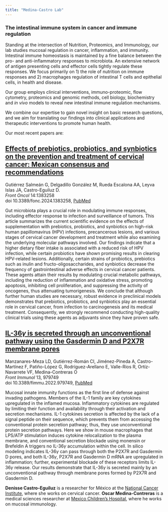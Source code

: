 ```yaml
---
title: "Medina-Castro Lab"
---
```


### The intestinal immune system in cancer and immune regulation

Standing at the intersection of Nutrition, Proteomics, and Immunology, our lab studies mucosal regulation in cancer, inflammation, and immunity. Intestinal immune homeostasis is maintained by a fine balance between the pro- and anti-inflammatory responses to microbiota. An extensive network of antigen presenting cells and effector cells tightly regulate these responses. We focus primarily on 1) the role of nutrition on immune responses and 2) macrophages regulation of intestinal T cells and epithelial cells, in health and disease.

Our group employs clinical interventions, immuno-proteomic, flow cytometry, proteomics and genomic methods, cell biology, biochemistry and *in vivo* models to reveal new intestinal immune regulation mechanisms.

We combine our expertise to gain novel insight on basic research questions, and we aim for translating our findings into clinical applications and therapeutic interventions to promote human health.

Our most recent papers are:

::: callout-important
## [Effects of prebiotics, probiotics, and synbiotics on the prevention and treatment of cervical cancer: Mexican consensus and recommendations](https://www.frontiersin.org/journals/oncology/articles/10.3389/fonc.2024.1383258/full)

Gutiérrez Salmeán G, Delgadillo González M, Rueda Escalona AA, Leyva Islas JA, Castro-Eguiluz D.\
*Front Oncol* 14:1383258\
doi 10.3389/fonc.2024.1383258, [PubMed](https://pubmed.ncbi.nlm.nih.gov/38606098/)

Gut microbiota plays a crucial role in modulating immune responses, including effector response to infection and surveillance of tumors. This article summarizes the current scientific evidence on the effects of supplementation with prebiotics, probiotics, and synbiotics on high-risk human papillomavirus (HPV) infections, precancerous lesions, and various stages of cervical cancer development and treatment while also examining the underlying molecular pathways involved. Our findings indicate that a higher dietary fiber intake is associated with a reduced risk of HPV infection, while certain probiotics have shown promising results in clearing HPV-related lesions. Additionally, certain strains of probiotics, prebiotics such as inulin and fructo-oligosaccharides, and synbiotics decrease the frequency of gastrointestinal adverse effects in cervical cancer patients. These agents attain their results by modulating crucial metabolic pathways, including the reduction of inflammation and oxidative stress, promoting apoptosis, inhibiting cell proliferation, and suppressing the activity of oncogenes, thus attenuating tumorigenesis. We conclude that although further human studies are necessary, robust evidence in preclinical models demonstrates that prebiotics, probiotics, and synbiotics play an essential role in cervical cancer, from infection to carcinogenesis and its medical treatment. Consequently, we strongly recommend conducting high-quality clinical trials using these agents as adjuvants since they have proven safe.
:::

::: callout-important
## [IL-36$\gamma$ is secreted through an unconventional pathway using the Gasdermin D and P2X7R membrane pores](https://www.frontiersin.org/articles/10.3389/fimmu.2022.979749/full)

Manzanares-Meza LD, Gutiérrez-Román CI, Jiménez-Pineda A, Castro-Martínez F, Patiño-López G, Rodríguez-Arellano E, Valle-Rios R, Ortíz-Navarrete VF, Medina-Contreras O\
*Front Immunol* 13, 979749\
doi 10.3389/fimmu.2022.979749, [PubMed](https://pubmed.ncbi.nlm.nih.gov/36059446/)

Mucosal innate immunity functions as the first line of defense against invading pathogens. Members of the IL-1 family are key cytokines upregulated in the inflamed mucosa. Inflammatory cytokines are regulated by limiting their function and availability through their activation and secretion mechanisms. IL-1 cytokines secretion is affected by the lack of a signal peptide on their sequence, which prevents them from accessing the conventional protein secretion pathway; thus, they use unconventional protein secretion pathways. Here we show in mouse macrophages that LPS/ATP stimulation induces cytokine relocalization to the plasma membrane, and conventional secretion blockade using monensin or Brefeldin A triggers no IL-36$\gamma$ accumulation within the cell. In silico modeling indicates IL-36$\gamma$ can pass through both the P2X7R and Gasdermin D pores, and both IL-36$\gamma$, P2X7R and Gasdermin D mRNA are upregulated in inflammation; further, experimental blockade of these receptors limits IL-36$\gamma$ release. Our results demonstrate that IL-36$\gamma$ is secreted mainly by an unconventional pathway through membrane pores formed by P2X7R and Gasdermin D.
:::

**Denisse Castro-Eguiluz** is a researcher for México at the [National Cancer Institute](https://www.incan.salud.gob.mx), where she works on cervical cancer. **Oscar Medina-Contreras** is a medical sciences researcher at [Mexico Children’s Hospital](https://www.himfg.edu.mx/), where he works on mucosal immunology.
